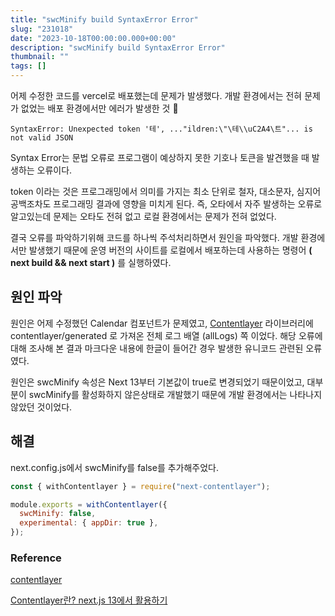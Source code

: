 ```yaml
---
title: "swcMinify build SyntaxError Error"
slug: "231018"
date: "2023-10-18T00:00:00.000+00:00"
description: "swcMinify build SyntaxError Error"
thumbnail: ""
tags: []
---
```


어제 수정한 코드를 vercel로 배포했는데 문제가 발생했다. 개발 환경에서는 전혀 문제가 없었는 배포 환경에서만 에러가 발생한 것 🤔

`SyntaxError: Unexpected token '테', ..."ildren:\"\테\\uC2A4\트"... is not valid JSON`

Syntax Error는 문법 오류로 프로그램이 예상하지 못한 기호나 토큰을 발견했을 때 발생하는 오류이다.

token 이라는 것은 프로그래밍에서 의미를 가지는 최소 단위로 철자, 대소문자, 심지어 공백조차도 프로그래밍 결과에 영향을 미치게 된다. 즉, 오타에서 자주 발생하는 오류로 알고있는데 문제는 오타도 전혀 없고 로컬 환경에서는 문제가 전혀 없었다.

결국 오류를 파악하기위해 코드를 하나씩 주석처리하면서 원인을 파악했다. 개발 환경에서만 발생했기 때문에 운영 버전의 사이트를 로컬에서 배포하는데 사용하는 명령어 **( next build && next start )** 를 실행하였다.

## 원인 파악

원인은 어제 수정했던 Calendar 컴포넌트가 문제였고, [Contentlayer](https://www.contentlayer.dev/docs/environments/nextjs-dcf8e39e) 라이브러리에 contentlayer/generated 로 가져온 전체 로그 배열 (allLogs) 쪽 이었다. 해당 오류에 대해 조사해 본 결과 마크다운 내용에 한글이 들어간 경우 발생한 유니코드 관련된 오류였다.

원인은 swcMinify 속성은 Next 13부터 기본값이 true로 변경되었기 때문이었고, 대부분이 swcMinify를 활성화하지 않은상태로 개발했기 때문에 개발 환경에서는 나타나지 않았던 것이었다.

## 해결

next.config.js에서 swcMinify를 false를 추가해주었다.

```javascript
const { withContentlayer } = require("next-contentlayer");

module.exports = withContentlayer({
  swcMinify: false,
  experimental: { appDir: true },
});
```

### Reference

[contentlayer](https://yiyb-blog.vercel.app/posts/nextjs-contentlayer-blog)

[Contentlayer란? next.js 13에서 활용하기](https://velog.io/@boyeon_jeong/Nest.js-getStaticPaths)